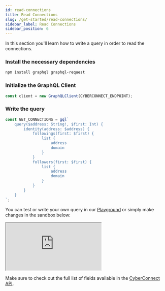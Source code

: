 ```yaml
---
id: read-connections
title: Read Connections
slug: /get-started/read-connections/
sidebar_label: Read Connections
sidebar_position: 6
---
```


In this section you'll learn how to write a query in order to read the connections.

### Install the necessary dependencies
```bash npm2yarn
npm install graphql graphql-request
```

### Initialize the GraphQL Client
```jsx title="/src/queries/GetConnections.tsx"
const client = new GraphQLClient(CYBERCONNECT_ENDPOINT);
```

### Write the query

```jsx title="/src/queries/GetConnections.tsx"
const GET_CONNECTIONS = gql`
    query($address: String!, $first: Int) {
        identity(address: $address) {
            followings(first: $first) {
                list {
                    address
                    domain
                }
            }
            followers(first: $first) {
                list {
                    address
                    domain
                }
            }
        }
    }
`;
```

You can test or write your own query in our [Playground](/cyberconnect-api/playground/) or simply make changes in the sandbox below:

<iframe src="https://codesandbox.io/embed/read-connections-fk75zg?codemirror=1&fontsize=14&hidenavigation=0&theme=dark&runonclick=1&view=split"
    title="read-connections"
    allow="accelerometer; ambient-light-sensor; camera; encrypted-media; geolocation; gyroscope; hid; microphone; midi; payment; usb; vr; xr-spatial-tracking"
    sandbox="allow-forms allow-modals allow-popups allow-presentation allow-same-origin allow-scripts"
></iframe>

Make sure to check out the full list of fields available in the [CyberConnect API](/cyberconnect-api/overview/).
